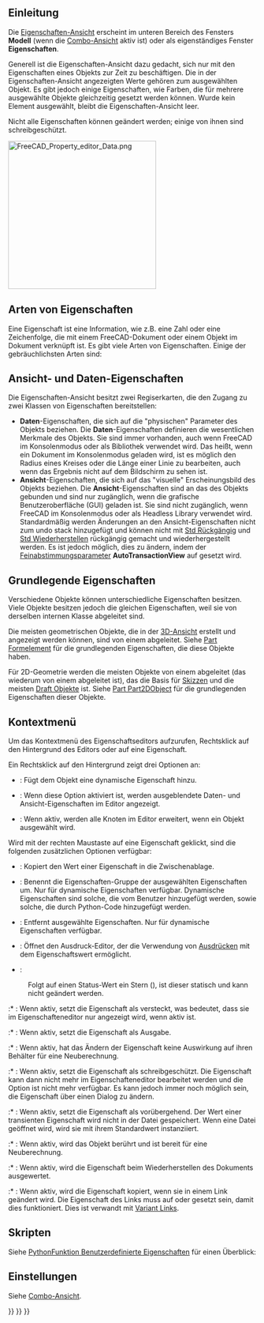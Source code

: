 <languages/>

{{Docnav/de
|[[Document_structure/de|Dokumentstruktur]]
|[[Workbenches/de|Arbeitsbereiche]]
}}

{{TOCright}}

<span id="Introduction"></span>
==Einleitung==

Die [[Property_View/de|Eigenschaften-Ansicht]] erscheint im unteren Bereich des Fensters '''Modell''' (wenn die [[Combo_View/de|Combo-Ansicht]] aktiv ist) oder als eigenständiges Fenster '''Eigenschaften'''.

Generell ist die Eigenschaften-Ansicht dazu gedacht, sich nur mit den Eigenschaften eines Objekts zur Zeit zu beschäftigen. Die in der Eigenschaften-Ansicht angezeigten Werte gehören zum ausgewählten Objekt. Es gibt jedoch einige Eigenschaften, wie Farben, die für mehrere ausgewählte Objekte gleichzeitig gesetzt werden können. Wurde kein Element ausgewählt, bleibt die Eigenschaften-Ansicht leer.

Nicht alle Eigenschaften können geändert werden; einige von ihnen sind schreibgeschützt.

[[File:FreeCAD_Property_editor_Data.png|300px]]
{{Caption|Die Daten-Eigenschaften eines [[Part_Box/de|Part Quaders]]}}

<span id="Property_types"></span>
==Arten von Eigenschaften==

Eine Eigenschaft ist eine Information, wie z.B. eine Zahl oder eine Zeichenfolge, die mit einem FreeCAD-Dokument oder einem Objekt im Dokument verknüpft ist. Es gibt viele Arten von Eigenschaften. Einige der gebräuchlichsten Arten sind:

{{Code|lang=text|code=
App::PropertyAngle
App::PropertyBool
App::PropertyDistance
App::PropertyFloat
App::PropertyInteger
App::PropertyLength
App::PropertyPlacement
App::PropertyString
App::PropertyVector
}}

<span id="View_and_Data_properties"></span>
==Ansicht- und Daten-Eigenschaften==

Die Eigenschaften-Ansicht besitzt zwei Regiserkarten, die den Zugang zu zwei Klassen von Eigenschaften bereitstellen:
* '''Daten'''-Eigenschaften, die sich auf die "physischen" Parameter des Objekts beziehen. Die '''Daten'''-Eigenschaften definieren die wesentlichen Merkmale des Objekts. Sie sind immer vorhanden, auch wenn FreeCAD im Konsolenmodus oder als Bibliothek verwendet wird. Das heißt, wenn ein Dokument im Konsolenmodus geladen wird, ist es möglich den Radius eines Kreises oder die Länge einer Linie zu bearbeiten, auch wenn das Ergebnis nicht auf dem Bildschirm zu sehen ist.
* '''Ansicht'''-Eigenschaften, die sich auf das "visuelle" Erscheinungsbild des Objekts beziehen. Die '''Ansicht'''-Eigenschaften sind an das {{incode|ViewObject}} des Objekts gebunden und sind nur zugänglich, wenn die grafische Benutzeroberfläche (GUI) geladen ist. Sie sind nicht zugänglich, wenn FreeCAD im Konsolenmodus oder als Headless Library verwendet wird. Standardmäßig werden Änderungen an den Ansicht-Eigenschaften nicht zum undo stack hinzugefügt und können nicht mit [[Std_Undo/de|Std Rückgängig]] und [[Std_Redo/de|Std Wiederherstellen]] rückgängig gemacht und wiederhergestellt werden. Es ist jedoch möglich, dies zu ändern, indem der [[Fine-tuning/de|Feinabstimmungsparameter]] '''AutoTransactionView''' auf {{TRUE}} gesetzt wird.

<span id="Basic_properties"></span>
==Grundlegende Eigenschaften==

Verschiedene Objekte können unterschiedliche Eigenschaften besitzen. Viele Objekte besitzen jedoch die gleichen Eigenschaften, weil sie von derselben internen Klasse abgeleitet sind.

Die meisten geometrischen Objekte, die in der [[3D_View/de|3D-Ansicht]] erstellt und angezeigt werden können, sind von einem {{incode|Part::Feature}} abgeleitet. Siehe [[Part_Feature/de|Part Formelement]] für die grundlegenden Eigenschaften, die diese Objekte haben.

Für 2D-Geometrie werden die meisten Objekte von einem {{incode|Part::Part2DObject}} abgeleitet (das wiederum von einem {{incode|Part::Feature}} abgeleitet ist), das die Basis für [[Sketch/de|Skizzen]] und die meisten [[Draft_Workbench/de|Draft Objekte]] ist. Siehe [[Part_Part2DObject/de|Part Part2DObject]] für die grundlegenden Eigenschaften dieser Objekte.

<span id="Context_menu"></span>
==Kontextmenü==

Um das Kontextmenü des Eigenschaftseditors aufzurufen, Rechtsklick auf den Hintergrund des Editors oder auf eine Eigenschaft.

Ein Rechtsklick auf den Hintergrund zeigt drei Optionen an:

* {{MenuCommand|Eigenschaft hinzufügen}}: Fügt dem Objekt eine dynamische Eigenschaft hinzu.

* {{MenuCommand|Ausgeblendete anzeigen}}: Wenn diese Option aktiviert ist, werden ausgeblendete Daten- und Ansicht-Eigenschaften im Editor angezeigt.

* {{MenuCommand|Automatisch erweitern}}: Wenn aktiv, werden alle Knoten im Editor erweitert, wenn ein Objekt ausgewählt wird.

Wird mit der rechten Maustaste auf eine Eigenschaft geklickt, sind die folgenden zusätzlichen Optionen verfügbar:

* {{MenuCommand|Copy}}: Kopiert den Wert einer Eigenschaft in die Zwischenablage.

* {{MenuCommand|Eigenschaften-Gruppe umbenennen}}: Benennt die Eigenschaften-Gruppe der ausgewählten Eigenschaften um. Nur für dynamische Eigenschaften verfügbar. Dynamische Eigenschaften sind solche, die vom Benutzer hinzugefügt werden, sowie solche, die durch Python-Code hinzugefügt werden.

* {{MenuCommand|Eigenschaft entfernen}}: Entfernt ausgewählte Eigenschaften. Nur für dynamische Eigenschaften verfügbar.

* {{MenuCommand|Ausdruck...}}: Öffnet den Ausdruck-Editor, der die Verwendung von [[Expressions/de|Ausdrücken]] mit dem Eigenschaftswert ermöglicht.

* {{MenuCommand|Status}}:

: Folgt auf einen Status-Wert ein Stern ({{MenuCommand|*}}), ist dieser statisch und kann nicht geändert werden.

:* {{MenuCommand|Hidden}}: Wenn aktiv, setzt die Eigenschaft als versteckt, was bedeutet, dass sie im Eigenschafteneditor nur angezeigt wird, wenn {{MenuCommand|Ausgeblendete anzeigen}} aktiv ist.

:* {{MenuCommand|Output}}: Wenn aktiv, setzt die Eigenschaft als Ausgabe.

:* {{MenuCommand|NoRecompute}}: Wenn aktiv, hat das Ändern der Eigenschaft keine Auswirkung auf ihren Behälter für eine Neuberechnung.

:* {{MenuCommand|ReadOnly}}: Wenn aktiv, setzt die Eigenschaft als schreibgeschützt. Die Eigenschaft kann dann nicht mehr im Eigenschafteneditor bearbeitet werden und die Option {{MenuCommand|Ausdruck...}} ist nicht mehr verfügbar. Es kann jedoch immer noch möglich sein, die Eigenschaft über einen Dialog zu ändern.

:* {{MenuCommand|Transient}}: Wenn aktiv, setzt die Eigenschaft als vorübergehend. Der Wert einer transienten Eigenschaft wird nicht in der Datei gespeichert. Wenn eine Datei geöffnet wird, wird sie mit ihrem Standardwert instanziiert.

:* {{MenuCommand|Touched}}: Wenn aktiv, wird das Objekt berührt und ist bereit für eine Neuberechnung.

:* {{MenuCommand|EvalOnRestore}}: Wenn aktiv, wird die Eigenschaft beim Wiederherstellen des Dokuments ausgewertet.

:* {{MenuCommand|CopyOnChange}}: Wenn aktiv, wird die Eigenschaft kopiert, wenn sie in einem Link geändert wird. Die Eigenschaft {{PropertyData|Link Copy on Change}} des Links muss auf {{Value|Tracking}} oder {{Value|Enabled}} gesetzt sein, damit dies funktioniert. Dies ist verwandt mit [https://forum.freecad.org/viewtopic.php?p=738833#p738833 Variant Links].

<span id="Scripting"></span>
==Skripten==

Siehe [[FeaturePython_Custom_Properties/de|PythonFunktion Benutzerdefinierte Eigenschaften]] für einen Überblick:

<span id="Preferences"></span>
==Einstellungen==

Siehe [[Combo_view/de#Einstellungen|Combo-Ansicht]].


{{Docnav/de
|[[Document_structure/de|Dokumentstruktur]]
|[[Workbenches/de|Arbeitsbereiche]]
}}

{{Interface_navi{{#translation:}}}}
{{Std_Base_navi{{#translation:}}}}
{{Userdocnavi{{#translation:}}}}